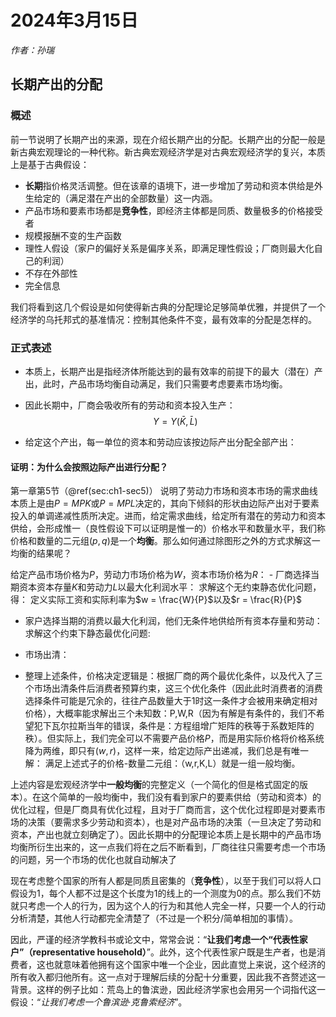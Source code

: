 # 2024年3月15日

*作者：孙瑞*

## 长期产出的分配

### 概述

前一节说明了长期产出的来源，现在介绍长期产出的分配。长期产出的分配一般是新古典宏观理论的一种代称。新古典宏观经济学是对古典宏观经济学的复兴，本质上是基于古典假设：

- **长期**指价格灵活调整。但在该章的语境下，进一步增加了劳动和资本供给是外生给定的（满足潜在产出的全部数量）这一内涵。
- 产品市场和要素市场都是**竞争性**，即经济主体都是同质、数量极多的价格接受者
- 规模报酬不变的生产函数
- 理性人假设（家户的偏好关系是偏序关系，即满足理性假设；厂商则最大化自己的利润）
- 不存在外部性
- 完全信息

我们将看到这几个假设是如何使得新古典的分配理论足够简单优雅，并提供了一个经济学的乌托邦式的基准情况：控制其他条件不变，最有效率的分配是怎样的。

### 正式表述

- 本质上，长期产出是指经济体所能达到的最有效率的前提下的最大（潜在）产出，此时，产品市场均衡自动满足，我们只需要考虑要素市场均衡。

- 因此长期中，厂商会吸收所有的劳动和资本投入生产：
  $$
  Y = Y(\bar{K},\bar{L})
  $$

- 给定这个产出，每一单位的资本和劳动应该按边际产出分配全部产出：

  \begin{align}
  w &= \frac{\partial Y}{\partial L}|_{K=\bar{K},L=\bar{L}} \\

  r &= \frac{\partial Y}{\partial K}|_{K=\bar{K},L=\bar{L}} \\
  \end{align}

::: {.callout-tip}
#### 证明：为什么会按照边际产出进行分配？
第一章第5节（@ref(sec:ch1-sec5)） 说明了劳动力市场和资本市场的需求曲线本质上是由$P= MPK$或$P = MPL$决定的，其向下倾斜的形状由边际产出对于要素投入的单调递减性质所决定。进而，给定需求曲线，给定所有潜在的劳动力和资本供给，会形成惟一（良性假设下可以证明是惟一的）价格水平和数量水平，我们称价格和数量的二元组$(p,q)$是一个**均衡**。那么如何通过除图形之外的方式求解这一均衡的结果呢？

给定产品市场价格为$P$，劳动力市场价格为$W$，资本市场价格为$R$：
  - 厂商选择当期资本资本存量$K$和劳动力$L$以最大化利润水平：
    \begin{align}
    \max_{K,L} P \times PY(K,L) - W L - R K
    \end{align}
    求解这个无约束静态优化问题，得：
    \begin{align}
        P MPL - W &= 0 \\
        P MPK - R &= 0 
    \end{align}
    定义实际工资和实际利率为$w = \frac{W}{P}$以及$r = \frac{R}{P}$

  - 家户选择当期的消费以最大化利润，他们无条件地供给所有资本存量和劳动：
    \begin{align}
      \max_{C} U(C) \\
      \text{s.t.} P C = W \bar{L} + R \bar{K}
    \end{align}
    求解这个约束下静态最优化问题:
    \begin{align}
    U'(C) = \lambda P \\
    P C = W \bar{L} + R \bar{K}
    \end{align}

  - 市场出清：
    \begin{align}
    C &= Y(K,L) \\
    K &= \bar{K} \\
    L &= \bar{L}
    \end{align}

  - 整理上述条件，价格决定逻辑是：根据厂商的两个最优化条件，以及代入了三个市场出清条件后消费者预算约束，这三个优化条件（因此此时消费者的消费选择条件可能是冗余的，往往产品数量大于1时这一条件才会被用来确定相对价格），大概率能求解出三个未知数：P,W,R（因为有解是有条件的，我们不希望犯下瓦尔拉斯当年的错误，条件是：方程组增广矩阵的秩等于系数矩阵的秩）。但实际上，我们完全可以不需要产品价格$P$，而是用实际价格将价格系统降为两维，即只有$(w,r)$，这样一来，给定边际产出递减，我们总是有唯一解：
      \begin{align}
        w &= \frac{\partial Y}{\partial L}|_{K=\bar{K},L=\bar{L}} \\

        r &= \frac{\partial Y}{\partial K}|_{K=\bar{K},L=\bar{L}} \\
     \end{align}
    满足上述式子的价格-数量二元组：（w,r,K,L）就是一组一般均衡。

上述内容是宏观经济学中**一般均衡**的完整定义（一个简化的但是格式固定的版本）。在这个简单的一般均衡中，我们没有看到家户的要素供给（劳动和资本）的优化过程，但是厂商具有优化过程，且对于厂商而言，这个优化过程即是对要素市场的决策（要需求多少劳动和资本），也是对产品市场的决策（一旦决定了劳动和资本，产出也就立刻确定了）。因此长期中的分配理论本质上是长期中的产品市场均衡所衍生出来的，这一点我们将在之后不断看到，厂商往往只需要考虑一个市场的问题，另一个市场的优化也就自动解决了
:::


现在考虑整个国家的所有人都是同质且密集的（**竞争性**），以至于我们可以将人口假设为1，每个人都不过是这个长度为1的线上的一个测度为0的点。那么我们不妨就只考虑一个人的行为，因为这个人的行为和其他人完全一样，只要一个人的行动分析清楚，其他人行动都完全清楚了（不过是一个积分/简单相加的事情）。

::: {.callout-note collapse="true"}
因此，严谨的经济学教科书或论文中，常常会说：“**让我们考虑一个“代表性家户”（representative household）**”。此外，这个代表性家户既是生产者，也是消费者，这也就意味着他拥有这个国家中唯一个企业，因此直觉上来说，这个经济的所有收入都归他所有。这一点对于理解后续的分配十分重要，因此我不吝赘述这一背景。这样的例子比如：荒岛上的鲁滨逊，因此经济学家也会用另一个词指代这一假设：“*让我们考虑一个鲁滨逊·克鲁索经济*”。
:::



